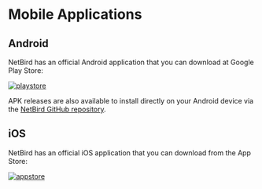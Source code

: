 
# Mobile Applications

## Android

NetBird has an official Android application that you can download at Google Play Store:

<p>
    <a href="https://play.google.com/store/apps/details?id=io.netbird.client" target="_blank">
        <img src="/docs-static/img/how-to-guides/google-play-badge.png" alt="playstore" className="imagewrapper"/>
    </a>

</p>

APK releases are also available to install directly on your Android device via the [NetBird GitHub repository](https://github.com/netbirdio/netbird/releases).

## iOS

NetBird has an official iOS application that you can download from the App Store:

<p>
    <a href="https://apps.apple.com/de/app/netbird-p2p-vpn/id6469329339?l=en-GB" target="_blank">
        <img src="/docs-static/img/how-to-guides/app-store-badge.svg" alt="appstore" className="imagewrapper" style={{ padding: '30px' }}/>
    </a>
</p>
